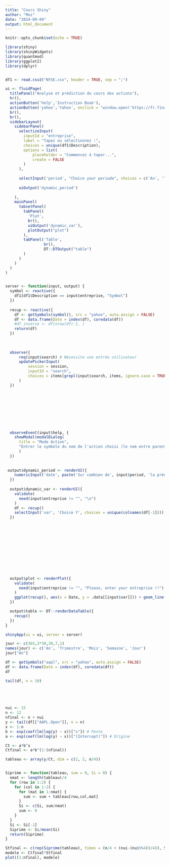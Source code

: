 ---
title: "Cours Shiny"
author: "Moi"
date: "2024-09-09"
output: html_document
---

```{r setup, include=FALSE}
knitr::opts_chunk$set(echo = TRUE)
```





```{r}
library(shiny)
library(shinyWidgets)
library(quantmod)
library(ggplot2)
library(dplyr)


df1 <- read.csv2("NYSE.csv", header = TRUE, sep = ";")

ui <- fluidPage(
  titlePanel("Analyse et prédiction du cours des actions"),
  hr(),
  actionButton('help','Instruction Book'),
  actionButton('yahoo','Yahoo', onclick = "window.open('https://fr.finance.yahoo.com/', '_blank')"),
  br(),
  br(),
  sidebarLayout(
    sidebarPanel(
      selectizeInput(
        inputId = "entreprise",
        label = "Tapez ou sélectionnez :",
        choices = unique(df1$Description),
        options = list(
            placeholder = "Commencez à taper...",
            create = FALSE
        )
      ),
      
      selectInput('period', "Choice your periode", choices = c('An', 'Trimestre', 'Mois', 'Semaine', 'Jour')),
      
      uiOutput('dynamic_period')
        
    ),
    mainPanel(
      tabsetPanel(
        tabPanel(
          'Plot',
          br(),
          uiOutput('dynamic_var'),
          plotOutput("plot")
        ),
        tabPanel('Table',
                 br(),
                 DT::DTOutput("table")
        )
      )
    )
  )
)


server <- function(input, output) {
  symbol <- reactive({
    df1[df1$Description == input$entreprise, "Symbol"]
  })
  
  recup <- reactive({
    df <- getSymbols(symbol(), src = "yahoo", auto.assign = FALSE)
    df <- data.frame(Date = index(df), coredata(df))
    #df_inverse <- df[nrow(df):1, ]
    return(df)
  })
  
  
  
  observe({
      req(input$search) # Nécessite une entrée utilisateur
      updatePickerInput(
          session = session,
          inputId = "search",
          choices = items[grepl(input$search, items, ignore.case = TRUE)]
      )
  })
  
  
  
  
  
  
  
  
  
  observeEvent(input$help, {
    showModal(modalDialog(
      title = "Mode Action",
      "Entrer le symbole du nom de l'action choisi (le nom entre parenthèse) et le nombre de trimestre pour la prévision")
      )
  })
  
  
 output$dynamic_period <- renderUI({
    numericInput('date', paste('Sur combien de', input$period, 'la prédiction'), value = 2, min = 1)
  })
 
  output$dynamic_var <- renderUI({
    validate(
      need(input$entreprise != "", "\n")
    )
    df <- recup()
    selectInput('var', 'Choice Y', choices = unique(colnames(df[-1])))
  })
  

  
  
  
  
  
  
  
  
  
  
  output$plot <- renderPlot({
    validate(
      need(input$entreprise != "", "Please, enter your entreprise !!")
    )
    ggplot(recup(), aes(x = Date, y = .data[[input$var]])) + geom_line() + labs(title = paste("Prévision de", input$var, "pour", symbol()))
  })

  output$table <- DT::renderDataTable({
    recup()
  })
}

shinyApp(ui = ui, server = server)
```


















```{r}
jour <- c(365,3*30,30,7,1)
names(jour) <- c('An', 'Trimestre', 'Mois', 'Semaine', 'Jour')
jour["An"]

df <- getSymbols("aapl", src = "yahoo", auto.assign = FALSE)
df <- data.frame(Date = index(df), coredata(df))
df

tail(df, n = 10)



  

nui <- 15
n <- 12
nfinal <- n + nui
y <- tail(df[["AAPL.Open"]], n = n)
x <- 1:n
b <- exp(coef(lm(log(y) ~ x))["x"]) # Pente
a <- exp(coef(lm(log(y) ~ x))["(Intercept)"]) # Origine

Ct <- a*b^x
Ctfinal <- a*b^(1:(nfinal))

tableau <- array(y/Ct, dim = c(2, 2, n/4))


Siprime <- function(tableau, sum = 0, Si = 0) {
  nmat <- length(tableau)/4
  for (row in 1:2) {
    for (col in 1:2) {
      for (mat in 1:nmat) {
        sum <- sum + tableau[row,col,mat]
      }
      Si <- c(Si, sum/nmat)
      sum <- 0
    }
  }
  Si <- Si[-1]
  Siprime <- Si/mean(Si)
  return(Siprime)
}

Stfinal <- c(rep(Siprime(tableau), times = (n/4 + (nui-(nui%%4))/4)), Siprime(tableau)[1:(nui%%4)])
modele <- Ctfinal*Stfinal
plot((1:nfinal), modele)
```




